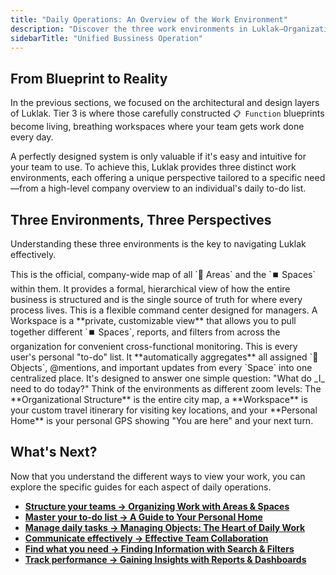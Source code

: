 ```yaml
---
title: "Daily Operations: An Overview of the Work Environment"
description: "Discover the three work environments in Luklak—Organizational Structure, Workspaces, and Personal Home—that provide tailored views for every role."
sidebarTitle: "Unified Bussiness Operation"
---
```


## From Blueprint to Reality

In the previous sections, we focused on the architectural and design layers of Luklak. Tier 3 is where those carefully constructed `📋 Function` blueprints become living, breathing workspaces where your team gets work done every day.

A perfectly designed system is only valuable if it's easy and intuitive for your team to use. To achieve this, Luklak provides three distinct work environments, each offering a unique perspective tailored to a specific need—from a high-level company overview to an individual's daily to-do list.

## Three Environments, Three Perspectives

Understanding these three environments is the key to navigating Luklak effectively.

<CardGroup cols={3}>
  <Card title="Organizational Structure" icon="sitemap" iconType="duotone">
    This is the official, company-wide map of all `📂 Areas` and the `⏹️ Spaces` within them. It provides a formal, hierarchical view of how the entire business is structured and is the single source of truth for where every process lives.
  </Card>
  <Card title="Workspaces" icon="briefcase" iconType="duotone">
    This is a flexible command center designed for managers. A Workspace is a **private, customizable view** that allows you to pull together different `⏹️ Spaces`, reports, and filters from across the organization for convenient cross-functional monitoring.
  </Card>
  <Card title="Personal Home" icon="house-user" iconType="duotone">
    This is every user's personal "to-do" list. It **automatically aggregates** all assigned `🧊 Objects`, @mentions, and important updates from every `Space` into one centralized place. It's designed to answer one simple question: "What do _I_ need to do today?"
  </Card>
</CardGroup>

<Tip>
  Think of the environments as different zoom levels: The **Organizational Structure** is the entire city map, a **Workspace** is your custom travel itinerary for visiting key locations, and your **Personal Home** is your personal GPS showing "You are here" and your next turn.
</Tip>

## What's Next?

Now that you understand the different ways to view your work, you can explore the specific guides for each aspect of daily operations.

- [**Structure your teams → Organizing Work with Areas & Spaces**](/use-and-operate/organize-work)
- [**Master your to-do list → A Guide to Your Personal Home**](/use-and-operate/personal-home)
- [**Manage daily tasks → Managing Objects: The Heart of Daily Work**](/use-and-operate/working-with-objects)
- [**Communicate effectively → Effective Team Collaboration**](/use-and-operate/collaboration)
- [**Find what you need → Finding Information with Search & Filters**](/use-and-operate/search-and-filter)
- [**Track performance → Gaining Insights with Reports & Dashboards**](/use-and-operate/reports-and-dashboards)